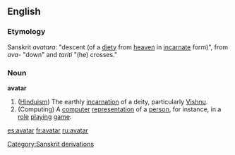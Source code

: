 ==English==
===Etymology===
Sanskrit ''avatara'': "descent (of a [[diety]] from [[heaven]] in [[incarnate]] form)", from ''ava-'' "down" and ''tariti'' "(he) crosses."

===Noun===
'''avatar'''
# ([[Hinduism]]) The earthly [[incarnation]] of a deity, particularly [[Vishnu]].
# (Computing) A [[computer]] [[representation]] of a [[person]], for instance, in a [[role]] [[playing]] [[game]].

[[Category:Sanskrit derivations]]

[[es:avatar]]
[[fr:avatar]]
[[ru:avatar]]